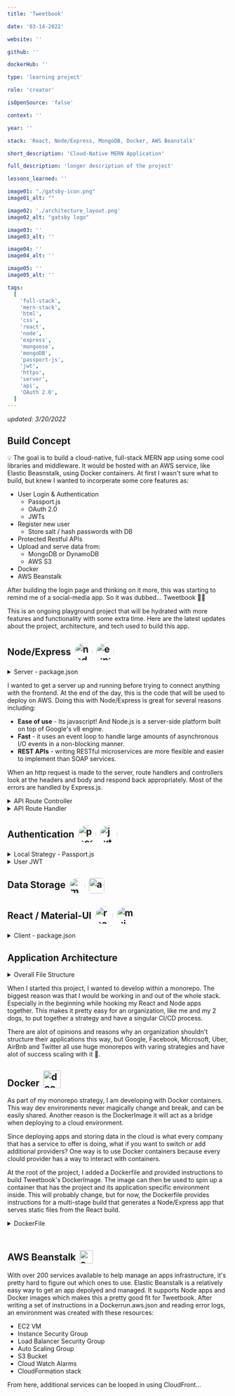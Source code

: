 ```yaml
---
title: 'Tweetbook'

date: '03-14-2022'

website: ''

github: ''

dockerHub: ''

type: 'learning project'

role: 'creator'

isOpenSource: 'false'

context: ''

year: ''

stack: 'React, Node/Express, MongoDB, Docker, AWS Beanstalk'

short_description: 'Cloud-Native MERN Application'

full_description: 'longer description of the project'

lessons_learned: ''

image01: "./gatsby-icon.png"
image01_alt: ""

image02: './architecture_layout.png'
image02_alt: "gatsby logo"

image03: ''
image03_alt: ''

image04: ''
image04_alt: ''

image05: ''
image05_alt: ''

tags:
  [
    'full-stack',
    'mern-stack',
    'html',
    'css',
    'react',
    'node',
    'express',
    'mongoose',
    'mongoDB',
    'passport-js',
    'jwt',
    'https',
    'server',
    'api',
    'OAuth 2.0',
  ]
---
```


*updated: 3/20/2022*

## Build Concept

💡 The goal is to build a cloud-native, full-stack MERN app using some cool libraries and middleware. It would be hosted with an AWS service, like Elastic Beasnstalk, using Docker containers. At first I wasn't sure what to build, but knew I wanted to incorperate some core features as:

- User Login & Authentication
  - Passport.js
  - OAuth 2.0
  - JWTs
- Register new user
  - Store salt / hash passwords with DB
- Protected Restful APIs
- Upload and serve data from:
  - MongoDB or DynamoDB
  - AWS S3
- Docker
- AWS Beanstalk

After building the login page and thinking on it more, this was starting to remind me of a social-media app. So it was dubbed... Tweetbook 🚀✨

This is an ongoing playground project that will be hydrated with more features and functionality with some extra time. Here are the latest updates about the project, architecture, and tech used to build this app.

## Node/Express <a href="https://nodejs.org/en/" target="_blank" rel="noreferrer"><img style="margin-left: .25rem; border-radius: 50%; vertical-align: -12px" src="https://w7.pngwing.com/pngs/780/57/png-transparent-node-js-javascript-database-mongodb-native-miscellaneous-text-trademark.png" alt="nodejs logo" width="40" height="auto"/></a> <a href="https://expressjs.com/" target="_blank" rel="noreferrer"><img style="margin-left: .25rem; border-radius: 50%; vertical-align: -12px" src="https://w7.pngwing.com/pngs/925/447/png-transparent-express-js-node-js-javascript-mongodb-node-js-text-trademark-logo.png" alt="express.js logo" width="40" height="auto"/></a>

  <details>
<summary> Server - package.json </summary>

  ![server package.json](/package.json_server.png "Tweetbook file architecture")
</details>

I wanted to get a server up and running before trying to connect anything with the frontend. At the end of the day, this is the code that will be used to deploy on AWS. Doing this with Node/Express is great for several reasons including:

* **Ease of use** - Its javascript! And Node.js is a server-side platform built on top of Google's v8 engine.
* **Fast** - it uses an event loop to handle large amounts of asynchronous I/O events in a non-blocking manner.
* **REST APIs** - writing RESTful microservices are more flexible and easier to implement than SOAP services.

When an http request is made to the server, route handlers and controllers look at the headers and body and respond back appropriately. Most of the errors are handled by Express.js.

  <details>
<summary> API Route Controller </summary>

  ![server package.json](/commentController.png "api route controller")
</details>

  <details>
<summary> API Route Handler </summary>

  ![server package.json](/postRouter.png "exporess router")
</details>


## Authentication <a href="https://www.passportjs.org/" target="_blank" rel="noreferrer"><img style="margin-left: .25rem; border-radius: 50%; vertical-align: -12px" src="https://avatars.githubusercontent.com/u/1160530?s=280&v=4" alt="passport.js logo" width="40" height="auto"/></a> <a href="https://jwt.io/" target="_blank" rel="noreferrer"><img style="margin-left: .25rem; border-radius: 50%; vertical-align: -12px" src="https://coursework.vschool.io/content/images/2016/06/jwt.png" alt="jwt logo" width="40" height="auto"/></a>

  <details>
<summary> Local Strategy - Passport.js </summary>

  ![server package.json](/authController.png "passport jwt function")
</details>

  <details>
<summary> User JWT </summary>

  ![server package.json](/userLogin.png "passport jwt function")
</details>

## Data Storage <a href="https://www.mongodb.com/" target="_blank" rel="noreferrer"><img style="margin-left: .25rem; border-radius: 50%; vertical-align: middle" src="https://code4developers.com/wp-content/uploads/2019/10/MongoDBicon.png" alt="mongodb logo" width="35" height="auto"/></a> <a href="https://aws.amazon.com/pm/serv-s3/?trk=fecf68c9-3874-4ae2-a7ed-72b6d19c8034&sc_channel=ps&sc_campaign=acquisition&sc_medium=ACQ-P|PS-GO|Brand|Desktop|SU|Storage|S3|US|EN|Text&s_kwcid=AL!4422!3!488982706722!e!!g!!aws%20s3&ef_id=Cj0KCQjw29CRBhCUARIsAOboZbJRRosGuyDvkhB_dwWPQlug5EBCIdWcY2xt7kUJ_dcZQZHu9sijLYgaAkNIEALw_wcB:G:s&s_kwcid=AL!4422!3!488982706722!e!!g!!aws%20s3" target="_blank" rel="noreferrer"><img style="margin-left: .25rem; border-radius: 5px; vertical-align: middle" src="https://res.cloudinary.com/hy4kyit2a/f_auto,fl_lossy,q_70/learn/modules/core-aws-services/store-and-retrieve-data-with-aws/images/d5d6add0a50dac23693532aec644c5a6_116-bb-1-a-4-0-a-0-d-46-b-2-863-f-1-d-8-a-362-a-3-c-12.png" alt="aws s3 logo" width="35" height="auto"/></a>

## React / Material-UI <a href="https://reactjs.org/" target="_blank" rel="noreferrer"><img style="margin-left: .25rem; border-radius: 50%; vertical-align: -12px" src="https://cdn.iconscout.com/icon/free/png-256/react-1-282599.png" alt="react.js logo" width="40" height="auto"/></a> <a href="https://mui.com/" target="_blank" rel="noreferrer"><img style="margin-left: .25rem; border-radius: 50%; vertical-align: -12px" src="https://mui.com/static/logo.png" alt="mui logo" width="40" height="auto"/></a>


  <details>
<summary> Client - package.json </summary>

![client package.json](/package.json_client.png "Tweetbook file architecture")
 </details>


## Application Architecture

 <details>
<summary> Overall File Structure </summary>

![Tweetbook file structure](/architecture_all_exp.png "Tweetbook file architecture")
 </details>

When I started this project, I wanted to develop within a monorepo. The biggest reason was that I would be working in and out of the whole stack. Especially in the beginning while hooking my React and Node apps together. This makes it pretty easy for an organization, like me and my 2 dogs, to put together a strategy and have a singular CI/CD process.

There are alot of opinions and reasons why an organization shouldn't structure their applications this way, but Google, Facebook, Microsoft, Uber, AirBnb and Twitter all use huge monorepos with varing strategies and have alot of success scaling with it 🌟.

## Docker <a href="https://hub.docker.com" target="_blank" rel="noreferrer"><img style="margin-left: .25rem; vertical-align: -4px" src="https://www.docker.com/sites/default/files/d8/2019-07/Moby-logo.png" alt="docker-hub" width="40" height="auto"/></a>

As part of my monorepo strategy, I am developing with Docker containers. This way dev environments never magically change and break, and can be easily shared. Another reason is the DockerImage it will act as a bridge when deploying to a cloud environment.

Since deploying apps and storing data in the cloud is what every company that has a service to offer is doing, what if you want to switch or add additional providers? One way is to use Docker containers because every clould provider has a way to interact with containers.

At the root of the project, I added a Dockerfile and provided instructions to build Tweetbook's DockerImage. The image can then be used to spin up a container that has the project and its application specific environment inside. This will probably change, but for now, the Dockerfile provides instructions for a multi-stage build that generates a Node/Express app that serves static files from the React build.

 <details>
<summary> DockerFile  </summary>

 ![dockerfile](/dockerfile.png)
</details>

## AWS Beanstalk <a href="https://aws.amazon.com/elasticbeanstalk/" target="_blank" rel="noreferrer"> <img style="margin-top: 1.5rem; margin-left: .25rem; vertical-align: -7px" src="https://raw.githubusercontent.com/newrelic/newrelic-quickstarts/v0.106.0/quickstarts/aws/aws-elastic-beanstalk/logo.svg" alt="aws beanstalk" width="30" height="auto"/></a>

With over 200 services available to help manage an apps infrastructure, it's pretty hard to figure out which ones to use. Elastic Beanstalk is a relatively easy way to get an app depolyed and managed.
It supports Node apps and Docker images which makes this a pretty good fit for Tweetbook. After writing a set of instructions in a Dockerrun.aws.json and reading error logs, an environment was created with these resources:

* EC2 VM
* Instance Security Group
* Load Balancer Security Group
* Auto Scaling Group
* S3 Bucket
* Cloud Watch Alarms
* CloudFormation stack

From here, additional services can be looped in using CloudFront...